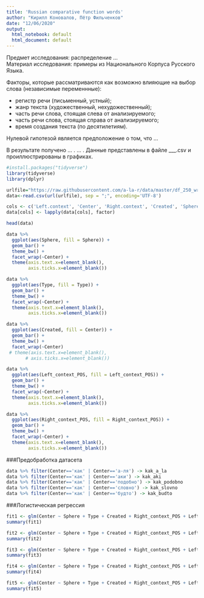 ```yaml
---
title: 'Russian comparative function words'
author: "Кирилл Коновалов, Пётр Фильченков"
date: "12/06/2020"
output:
  html_notebook: default
  html_document: default
---
```


Предмет исследования: распределение ...   
Материал исследования: примеры из Национального Корпуса Русского Языка.

Факторы, которые рассматриваются как возможно влияющие на выбор слова (независимые переменнные):

- регистр речи (письменный, устный);   
- жанр текста (художественный, нехудожественный);   
- часть речи слова, стоящая слева от анализируемого;  
- часть речи слова, стоящая справа от анализируемого;   
- время создания текста (по десятилетиям). 

Нулевой гипотезой является предположение о том, что ... 

В результате получено ... .  ... . Данные представлены в файле ___.csv и проиллюстрированы в графиках.

```r
#install.packages("tidyverse")
library(tidyverse)
library(dplyr)
```

```r
urlfile="https://raw.githubusercontent.com/a-la-r/data/master/df_250_wr.csv"
data<-read.csv(url(urlfile), sep = ";", encoding='UTF-8')

cols <- c('Left.context', 'Center', 'Right.context', 'Created', 'Sphere', 'Type', 'Full.context', 'Left_context_POS', 'Right_context_POS')
data[cols] <- lapply(data[cols], factor)
```

```r
head(data)
```

```r
data %>%
  ggplot(aes(Sphere, fill = Sphere)) + 
  geom_bar() +
  theme_bw() + 
  facet_wrap(~Center) +
  theme(axis.text.x=element_blank(),
        axis.ticks.x=element_blank())
```

```r
data %>%
  ggplot(aes(Type, fill = Type)) + 
  geom_bar() +
  theme_bw() +
  facet_wrap(~Center) +
  theme(axis.text.x=element_blank(),
        axis.ticks.x=element_blank())
```

```r
data %>%
  ggplot(aes(Created, fill = Center)) + 
  geom_bar() +
  theme_bw() +
  facet_wrap(~Center) 
 # theme(axis.text.x=element_blank(),
       # axis.ticks.x=element_blank())
```

```r
data %>%
  ggplot(aes(Left_context_POS, fill = Left_context_POS)) + 
  geom_bar() +
  theme_bw() +
  facet_wrap(~Center) +
  theme(axis.text.x=element_blank(),
        axis.ticks.x=element_blank())
```

```r
data %>%
  ggplot(aes(Right_context_POS, fill = Right_context_POS)) + 
  geom_bar() +
  theme_bw() +
  facet_wrap(~Center) +
  theme(axis.text.x=element_blank(),
        axis.ticks.x=element_blank())
```

###Предобработка датасета

```r
data %>% filter(Center=='как' | Center=='а-ля') -> kak_a_la
data %>% filter(Center=='как' | Center=='аки') -> kak_aki
data %>% filter(Center=='как' | Center=='подобно') -> kak_podobno
data %>% filter(Center=='как' | Center=='словно') -> kak_slovno
data %>% filter(Center=='как' | Center=='будто') -> kak_budto

```

###Логистическая регрессия

```r
fit1 <- glm(Center ~ Sphere + Type + Created + Right_context_POS + Left_context_POS, data = train_kak_a_la, family = "binomial")
summary(fit1)
```

```r
fit2 <- glm(Center ~ Sphere + Type + Created + Right_context_POS + Left_context_POS, data = train_kak_aki, family = "binomial")
summary(fit2)
```

```r
fit3 <- glm(Center ~ Sphere + Type + Created + Right_context_POS + Left_context_POS, data = train_kak_podobno, family = "binomial")
summary(fit3)
```

```r
fit4 <- glm(Center ~ Sphere + Type + Created + Right_context_POS + Left_context_POS, data = train_kak_slovno, family = "binomial")
summary(fit4)
```

```r
fit5 <- glm(Center ~ Sphere + Type + Created + Right_context_POS + Left_context_POS, data = train_kak_budto, family = "binomial")
summary(fit5)
```